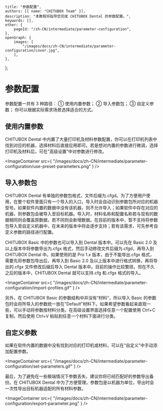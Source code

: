 	title: "参数配置",
	authors: [{ name: "CHITUBOX Team" }],
	description: "本教程将指导您完成 CHITUBOX Dental 的参数配置。",
	keywords: [],
	other: {
		pageId: "/zh-CN/intermediate/parameter-configuration",
	},
	openGraph: {
		images: [
			"/images/docs/zh-CN/intermediate/parameter-configuration/cover.jpg",
		],
	},
};

# 参数配置

参数配置一共有 3 种路径： ① 使用内置参数； ② 导入参数包； ③ 自定义参数； 你可以根据实际需求场景选择适合的方式。

## 使用内置参数

CHITUBOX Dental 中内置了大量打印机及材料参数配置，你可以在打印机列表中找到对应的机器，选择材料后直接应用即可。若是想对内置的参数进行微调，选择打印机及材料后，可在“高级设置”中对参数进行修改。

<ImageContainer
	src={
		"/images/docs/zh-CN/intermediate/parameter-configuration/use-preset-parameters.png"
	}
/>

## 导入参数包

CHITUBOX Dental 有单独的参数包格式，文件后缀为.cfgd。为了方便用户使用，在整个软件里面只有一个导入的入口，导入时会自动识别参数包所对应的机器型号。如果软件内置的数据中没有该机器，则不允许导入；如果软件中存在对应的机器，则参数包会被导入至目标机器。导入时，材料名称和配置名称若与现有的数据相同则会覆盖原数据，若不同则会新增数据。在目前的版本中，暂不支持将参数包导入至自定义机器中，在未来的版本中将会逐步支持；若有该需求，可先参考自定义参数的路径进行配置。

CHITUBOX Basic 中的参数也可以导入到 Dental 版本中。可以先在 Basic 2.0 及以上版本中将参数导出为.cfgx 格式，然后手动修改文件后缀为.cfgd，再导入到 CHITUBOX Dental 中。如果使用的是 Pro 1.x 版本，由于不能导出.cfgx 格式，需要先将参数包导出后，再导入到 Basic 2.0 及以上版本中进行格式转换，再将导出的.cfgx 文件修改后缀后导入 Dental 版本中。目前的操作比较繁琐，但在不久之后的版本中，CHITUBOX Dental 就可以支持.cfg 和.cfgx 格式的导入。

<ImageContainer
	src={
		"/images/docs/zh-CN/intermediate/parameter-configuration/import-profiles.gif"
	}
/>

另外，在 CHITUBOX Basic 的参数结构中并没有“材料”，所以导入 Basic 的参数包时会将所导入的参数统一放在"Default"材料下。如果希望参数看起来直观一些，可以手动将参数按材料分类。在高级设置界面选择任意一个配置使用 Ctrl+C 复制，然后使用 Ctrl+V 粘贴到任意一个材料下面进行分类。

## 自定义参数

如果在软件内置的数据中没有找到对应的打印机或材料，可以在“自定义”中手动添加配置参数。

<ImageContainer
	src={
		"/images/docs/zh-CN/intermediate/parameter-configuration/set-parameters.gif"
	}
/>

最后，为了避免在一些极端情况下参数丢失，建议你将已经匹配好的参数导出备份。在 CHITUBOX Dental 中为了方便管理，参数包是以机器为单位，导出时会一次性导出目标机器适配的所有材料参数。

<ImageContainer
	src={
		"/images/docs/zh-CN/intermediate/parameter-configuration/export-parameter.png"
	}
/>
